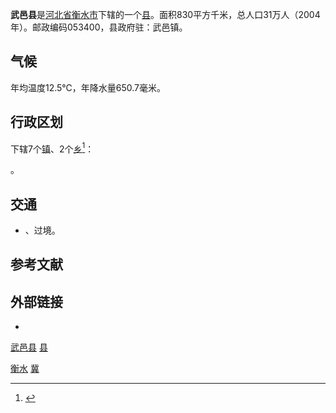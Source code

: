 {{Not|武义县}}
{{Infobox China County
| county = 武邑县
| usedname = 
| nameorigin = 
| Photo = 
| Photoname = 
| map = 
| map_caption = 
| Pinyin = Wǔyì Xiàn
| Belong = [[河北省|河北省]][[衡水市|衡水市]]
| Types = [[县|县]]
| admincode =  
| founded = 
| seat = [[武邑镇|武邑镇]]
| officerTitle = 县委书记
| officer = 张凤国
| officerTitle2 = 
| officer2 = 
| division = 
| town = 
| township = 
| subdistrict = 
| dialect = 
| post code = 053400
| phone code = 0318 
| coordinate = 
| area = 830平方千米
| area land = 
| area water = 
| census yr = 2004年
| pop = 31万人
| density =  
| GDP = 
| GDP_as_of = 
| GDPPC = 
| carlicense = 冀T
| web = www.wuyi.gov.cn
| web_title = 武邑县政府网
}}

'''武邑县'''是[[河北省|河北省]][[衡水市|衡水市]]下辖的一个[[县|县]]。面积830平方千米，总人口31万人（2004年）。邮政编码053400，县政府驻：武邑镇。

==气候==

年均温度12.5℃，年降水量650.7毫米。

== 行政区划 ==
{{PAGENAMEBASE}}下辖7个[[行政建制镇|镇]]、2个[[乡_(中华人民共和国)|乡]]<ref>{{PRC admin/ref sgc|13/11/22}}</ref>：

{{PRC admin/children|13/11/22}}。

== 交通 ==
* {{中国国道名|106}}、{{中国国道名|339}}过境。

== 参考文献 ==
{{reflist}}

== 外部链接 ==
* {{Official website|http://www.wuyi.gov.cn/|name=武邑县人民政府}}

{{武邑县行政区划}}
{{衡水市行政区划}}
{{河北行政区划}}
{{国家级贫困县|前}}

[[category:武邑县|]]
[[category:衡水区县市|县]]
[[Category:河北省县份|衡水]]
[[Category:原国家级贫困县|冀]]